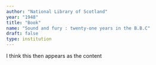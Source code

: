 ```yaml
---
author: "National Library of Scotland"
year: "1948"
title: "Book"
name: "Sound and fury : twenty-one years in the B.B.C"
draft: false
type: institution
---
```

I think this then appears as the content
